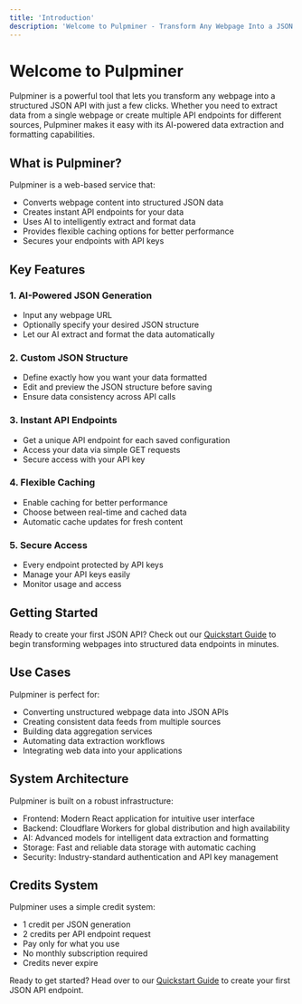 ```yaml
---
title: 'Introduction'
description: 'Welcome to Pulpminer - Transform Any Webpage Into a JSON API'
---
```


# Welcome to Pulpminer

Pulpminer is a powerful tool that lets you transform any webpage into a structured JSON API with just a few clicks. Whether you need to extract data from a single webpage or create multiple API endpoints for different sources, Pulpminer makes it easy with its AI-powered data extraction and formatting capabilities.

## What is Pulpminer?

Pulpminer is a web-based service that:
- Converts webpage content into structured JSON data
- Creates instant API endpoints for your data
- Uses AI to intelligently extract and format data
- Provides flexible caching options for better performance
- Secures your endpoints with API keys

## Key Features

### 1. AI-Powered JSON Generation
- Input any webpage URL
- Optionally specify your desired JSON structure
- Let our AI extract and format the data automatically

### 2. Custom JSON Structure
- Define exactly how you want your data formatted
- Edit and preview the JSON structure before saving
- Ensure data consistency across API calls

### 3. Instant API Endpoints
- Get a unique API endpoint for each saved configuration
- Access your data via simple GET requests
- Secure access with your API key

### 4. Flexible Caching
- Enable caching for better performance
- Choose between real-time and cached data
- Automatic cache updates for fresh content

### 5. Secure Access
- Every endpoint protected by API keys
- Manage your API keys easily
- Monitor usage and access

## Getting Started

Ready to create your first JSON API? Check out our [Quickstart Guide](/quickstart) to begin transforming webpages into structured data endpoints in minutes.

## Use Cases

Pulpminer is perfect for:
- Converting unstructured webpage data into JSON APIs
- Creating consistent data feeds from multiple sources
- Building data aggregation services
- Automating data extraction workflows
- Integrating web data into your applications

## System Architecture

Pulpminer is built on a robust infrastructure:
- Frontend: Modern React application for intuitive user interface
- Backend: Cloudflare Workers for global distribution and high availability
- AI: Advanced models for intelligent data extraction and formatting
- Storage: Fast and reliable data storage with automatic caching
- Security: Industry-standard authentication and API key management

## Credits System

Pulpminer uses a simple credit system:
- 1 credit per JSON generation
- 2 credits per API endpoint request
- Pay only for what you use
- No monthly subscription required
- Credits never expire

Ready to get started? Head over to our [Quickstart Guide](/quickstart) to create your first JSON API endpoint.
